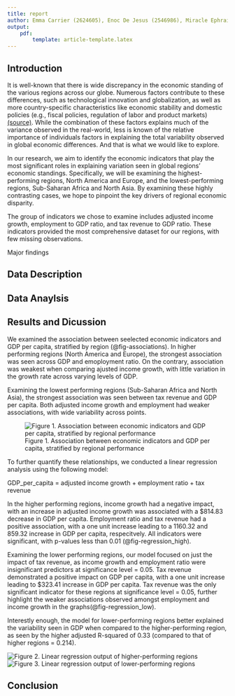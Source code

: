 ```yaml
---
title: report
author: Emma Carrier (2624605), Enoc De Jesus (2546986), Miracle Ephraim (2492732), Neil Das (2487236)
output:
    pdf: 
        template: article-template.latex
---
```


## Introduction
It is well-known that there is wide discrepancy in the economic standing of the various regions across our globe. Numerous factors contribute to these differences, such as technological innovation and globalization, as well as more country-specific characteristics like economic stability and domestic policies (e.g., fiscal policies, regulation of labor and product markets) [(source)](https://www.imf.org/en/Topics/Inequality/introduction-to-inequality#:~:text=Global%20factors%2C%20such%20as%20technological,Card%20and%20DiNardo%2C%202002). While the combination of these factors explains much of the variance observed in the real-world, less is known of the relative importance of individuals factors in explaining the total variability observed in global economic differences. And that is what we would like to explore. 

In our research, we aim to identify the economic indicators that play the most significant roles in explaining variation seen in global regions' economic standings. Specifically, we will be examining the highest-performing regions, North America and Europe, and the lowest-performing regions, Sub-Saharan Africa and North Asia. By examining these highly contrasting cases, we hope to pinpoint the key drivers of regional economic disparity.

The group of indicators we chose to examine includes adjusted income growth, employment to GDP ratio, and tax revenue to GDP ratio. These indicators provided the most comprehensive dataset for our regions, with few missing observations. 

Major findings

## Data Description

## Data Anaylsis

## Results and Dicussion
We examined the association between seelected economic indicators and GDP per capita, stratified by region (@fig-associations). In higher performing regions (North America and Europe), the strongest association was seen across GDP and emoployment ratio. On the contrary, association was weakest when comparing ajusted income growth, with little variation in the growth rate across varying levels of GDP. 

Examining the lowest performing regions (Sub-Saharan Africa and North Asia), the strongest association was seen between tax revenue and GDP per capita. Both adjusted income growth and employment had weaker associations, with wide variability across points. 

![Figure 1. Association between economic indicators and GDP per capita, stratified by regional performance](scripts/report/predictors_vs_gdp_with_regression_lines.png){#fig-associations}

To further quantify these relationships, we conducted a linear regression analysis using the following model: 

GDP_per_capita = adjusted income growth + employment ratio + tax revenue

In the higher performing regions, income growth had a negative impact, with an increase in adjusted income growth was associated with a $814.83 decrease in GDP per capita. Employment ratio and tax revenue had a positive association, with a one unit increase leading to a 1160.32 and 859.32 increase in GDP per capita, respecitvely. All indicators were significant, with p-values less than 0.01 (@fig-regression_high). 

Examining the lower performing regions, our model focused on just the impact of tax revenue, as income growth and employment ratio were insignificant predictors at significance level = 0.05. Tax revenue demonstrated a positive impact on GDP per capita, with a one unit increase leading to $323.41 increase in GDP per capita. Tax revenue was the only significant indicator for these regions at significance level = 0.05, further highlight the weaker associations observed amongst employment and income growth in the graphs(@fig-regression_low). 

Interestly enough, the model for lower-performing regions better explained the variability seen in GDP when compared to the higher-performing region, as seen by the higher adjusted R-squared of 0.33 (compared to that of higher regions = 0.214). 

![Figure 2. Linear regression output of higher-performing regions](){#fig-regression_high}
![Figure 3. Linear regression output of lower-performing regions](){#fig-regression_low}


## Conclusion
